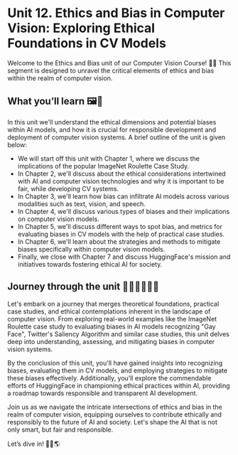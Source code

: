 # Unit 12. Ethics and Bias in Computer Vision: Exploring Ethical Foundations in CV Models

Welcome to the Ethics and Bias unit of our Computer Vision Course! 📸✨ This segment is designed to unravel the critical elements of ethics and bias within the realm of computer vision.

## What you’ll learn 🖼️🤖

In this unit we'll understand the ethical dimensions and potential biases within AI models, and how it is crucial for responsible development and deployment of computer vision systems. 
A brief outline of the unit is given below:

- We will start off this unit with Chapter 1, where we discuss the implications of the popular ImageNet Roulette Case Study.
- In Chapter 2, we'll discuss about the ethical considerations intertwined with AI and computer vision technologies and why it is important to be fair, while developing CV systems.
- In Chapter 3, we'll learn how bias can infiltrate AI models across various modalities such as text, vision, and speech.
- In Chapter 4, we'll discuss various types of biases and their implications on computer vision models.
- In Chapter 5, we'll discuss different ways to spot bias, and metrics for evaluating biases in CV models with the help of practical case studies.
- In Chapter 6, we'll learn about the strategies and methods to mitigate biases specifically within computer vision models.
- Finally, we close with Chapter 7 and discuss HuggingFace's mission and initiatives towards fostering ethical AI for society.

## Journey through the unit 🏃🏻‍♂️🏃🏻‍♀️

Let's embark on a journey that merges theoretical foundations, practical case studies, and ethical contemplations inherent in the landscape of computer vision. From exploring real-world examples like the ImageNet Roulette case study to evaluating biases in AI models recognizing "Gay Face", Twitter's Saliency Algorithm and similar case studies, this unit delves deep into understanding, assessing, and mitigating biases in computer vision systems.

By the conclusion of this unit, you'll have gained insights into recognizing biases, evaluating them in CV models, and employing strategies to mitigate these biases effectively. Additionally, you’ll explore the commendable efforts of HuggingFace in championing ethical practices within AI, providing a roadmap towards responsible and transparent AI development.

Join us as we navigate the intricate intersections of ethics and bias in the realm of computer vision, equipping ourselves to contribute ethically and responsibly to the future of AI and society.
Let's shape the AI that is not only smart, but fair and responsible.

Let’s dive in! 🚀🤗🌎



